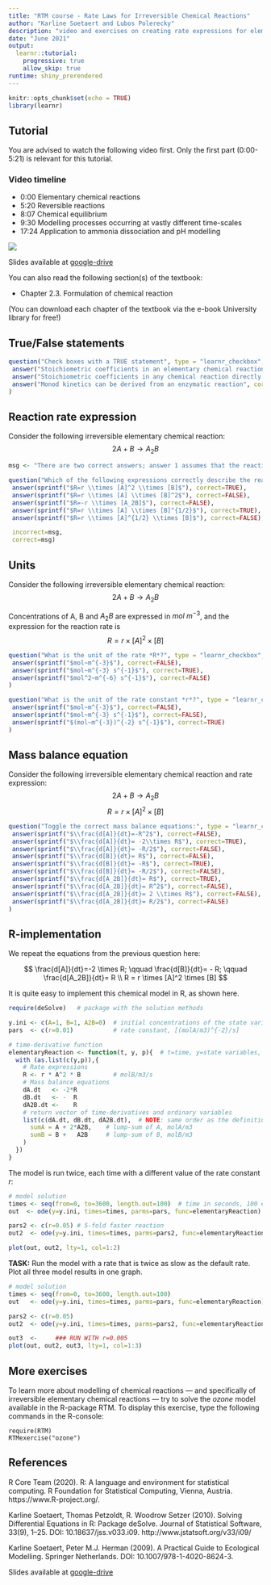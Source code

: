 ```yaml
---
title: "RTM course - Rate Laws for Irreversible Chemical Reactions"
author: "Karline Soetaert and Lubos Polerecky"
description: "video and exercises on creating rate expressions for elementary chemical reactions"
date: "June 2021"
output: 
  learnr::tutorial:
    progressive: true
    allow_skip: true
runtime: shiny_prerendered
---
```


```r
knitr::opts_chunk$set(echo = TRUE)
library(learnr)
```

## Tutorial

You are advised to watch the following video first. Only the first part (0:00-5:21) is relevant for this tutorial.

### Video timeline
* 0:00 Elementary chemical reactions
* 5:20 Reversible reactions
* 8:07 Chemical equilibrium
* 9:30 Modelling processes occurring at vastly different time-scales
* 17:24 Application to ammonia dissociation and pH modelling

![](https://www.youtube.com/watch?v=loHVpLNQBZE&list=PLx8PHcDdmF-uD1Pr07TU9SzlhlGpfrxqn&index=5)

Slides available at <a href="https://drive.google.com/drive/folders/1Bys0-xzXLCpFpWhD-HrH6jDKOyl8iJMd" target="_blank">google-drive</a>

You can also read the following section(s) of the textbook:

* Chapter 2.3. Formulation of chemical reaction

(You can download each chapter of the textbook via the e-book University library for free!)

## True/False statements

```r
question("Check boxes with a TRUE statement", type = "learnr_checkbox",
 answer("Stoichiometric coefficients in an elementary chemical reaction directly determine the exponents in the expression for the reaction rate", correct=TRUE),
 answer("Stoichiometric coefficients in any chemical reaction directly determine the exponents in the expression for the reaction rate", correct=FALSE),
 answer("Monod kinetics can be derived from an enzymatic reaction", correct=TRUE) 
)
```

## Reaction rate expression

Consider the following irreversible elementary chemical reaction:
$$
2A + B \rightarrow A_2B
$$

```r
msg <- "There are two correct answers; answer 1 assumes that the reaction rate R is expressed in mole of B per time; answer 4 assumes that R is expressed in mole of A per time - it is simplest to express the rate in terms of mole of B"

question("Which of the following expressions correctly describe the reaction rate?", type = "learnr_checkbox",
 answer(sprintf("$R=r \\times [A]^2 \\times [B]$"), correct=TRUE),
 answer(sprintf("$R=r \\times [A] \\times [B]^2$"), correct=FALSE),
 answer(sprintf("$R=-r \\times [A_2B]$"), correct=FALSE),
 answer(sprintf("$R=r \\times [A] \\times [B]^{1/2}$"), correct=TRUE),
 answer(sprintf("$R=r \\times [A]^{1/2} \\times [B]$"), correct=FALSE),

 incorrect=msg,  
 correct=msg)
```

## Units

Consider the following irreversible elementary chemical reaction:
$$
2A + B \rightarrow A_2B
$$

Concentrations of A, B and $A_2B$ are expressed in $mol~m^{-3}$, and the expression for the reaction rate is 
$$
R=r \times [A]^2 \times [B]
$$

```r
question("What is the unit of the rate *R*?", type = "learnr_checkbox",
 answer(sprintf("$mol~m^{-3}$"), correct=FALSE),
 answer(sprintf("$mol~m^{-3} s^{-1}$"), correct=TRUE),
 answer(sprintf("$mol^2~m^{-6} s^{-1}$"), correct=FALSE)
)
```


```r
question("What is the unit of the rate constant *r*?", type = "learnr_checkbox",
 answer(sprintf("$mol~m^{-3}$"), correct=FALSE),
 answer(sprintf("$mol~m^{-3} s^{-1}$"), correct=FALSE),
 answer(sprintf("$(mol~m^{-3})^{-2} s^{-1}$"), correct=TRUE)
)
```

## Mass balance equation

Consider the following irreversible elementary chemical reaction and rate expression:
$$
2A + B \rightarrow A_2B
$$
$$
R=r \times [A]^2 \times [B]
$$

```r
question("Toggle the correct mass balance equations:", type = "learnr_checkbox",
 answer(sprintf("$\\frac{d[A]}{dt}=-R^2$"), correct=FALSE),
 answer(sprintf("$\\frac{d[A]}{dt}= -2\\times R$"), correct=TRUE),
 answer(sprintf("$\\frac{d[A]}{dt}= -R/2$"), correct=FALSE),
 answer(sprintf("$\\frac{d[B]}{dt}= R$"), correct=FALSE),
 answer(sprintf("$\\frac{d[B]}{dt}= -R$"), correct=TRUE),
 answer(sprintf("$\\frac{d[B]}{dt}= -R/2$"), correct=FALSE),
 answer(sprintf("$\\frac{d[A_2B]}{dt}= R$"), correct=TRUE),
 answer(sprintf("$\\frac{d[A_2B]}{dt}= R^2$"), correct=FALSE),
 answer(sprintf("$\\frac{d[A_2B]}{dt}= 2 \\times R$"), correct=FALSE),
 answer(sprintf("$\\frac{d[A_2B]}{dt}= R/2$"), correct=FALSE)
)
```

## R-implementation

We repeat the equations from the previous question here:

$$
\frac{d[A]}{dt}=-2 \times R; \qquad
\frac{d[B]}{dt}= - R; \qquad
\frac{d[A_2B]}{dt}= R \\
R = r \times [A]^2 \times [B]
$$

It is quite easy to implement this chemical model in R, as shown here.

```r
require(deSolve)   # package with the solution methods

y.ini <- c(A=1, B=1, A2B=0)  # initial concentrations of the state variables, [mol/m3]
pars  <- c(r=0.01)           # rate constant, [(molA/m3)^{-2}/s]

# time-derivative function
elementaryReaction <- function(t, y, p){  # t=time, y=state variables, p=parameters
  with (as.list(c(y,p)),{
    # Rate expressions
    R <- r * A^2 * B         # molB/m3/s
    # Mass balance equations
    dA.dt   <- -2*R
    dB.dt   <- -  R
    dA2B.dt <-    R
    # return vector of time-derivatives and ordinary variables
    list(c(dA.dt, dB.dt, dA2B.dt),  # NOTE: same order as the definition of y.ini!
      sumA = A + 2*A2B,    # lump-sum of A, molA/m3
      sumB = B +   A2B     # lump-sum of B, molB/m3
    )
  })
}
```

The model is run twice, each time with a different value of the rate constant $r$:
```r
# model solution
times <- seq(from=0, to=3600, length.out=100)  # time in seconds, 100 equally spaced values
out  <- ode(y=y.ini, times=times, parms=pars, func=elementaryReaction)

pars2 <- c(r=0.05) # 5-fold faster reaction
out2  <- ode(y=y.ini, times=times, parms=pars2, func=elementaryReaction)

plot(out, out2, lty=1, col=1:2)
```

**TASK:** Run the model with a rate that is twice as slow as the default rate. Plot all three model results in one graph.

```r
# model solution
times <- seq(from=0, to=3600, length.out=100)
out   <- ode(y=y.ini, times=times, parms=pars, func=elementaryReaction)

pars2 <- c(r=0.05)
out2  <- ode(y=y.ini, times=times, parms=pars2, func=elementaryReaction)

out3  <-     ### RUN WITH r=0.005
plot(out, out2, out3, lty=1, col=1:3)
```

## More exercises

To learn more about modelling of chemical reactions --- and specifically of irreversible elementary chemical reactions --- try to solve the *ozone* model available in the R-package RTM. To display this exercise, type the following commands in the R-console:

```
require(RTM)
RTMexercise("ozone")
```

## References

R Core Team (2020). R: A language and environment for statistical computing. R
  Foundation for Statistical Computing, Vienna, Austria. https://www.R-project.org/.

Karline Soetaert, Thomas Petzoldt, R. Woodrow Setzer (2010). Solving Differential
  Equations in R: Package deSolve. Journal of Statistical Software, 33(9), 1--25.
  DOI: 10.18637/jss.v033.i09. http://www.jstatsoft.org/v33/i09/

Karline Soetaert, Peter M.J. Herman (2009). A Practical Guide to Ecological Modelling. Springer Netherlands. DOI: 10.1007/978-1-4020-8624-3.

Slides available at <a href="https://drive.google.com/drive/folders/1Bys0-xzXLCpFpWhD-HrH6jDKOyl8iJMd" target="_blank">google-drive</a>